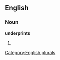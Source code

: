 
==English==

===Noun===
'''underprints'''

# {{plural of|[[underprint]]}}

[[Category:English plurals]]